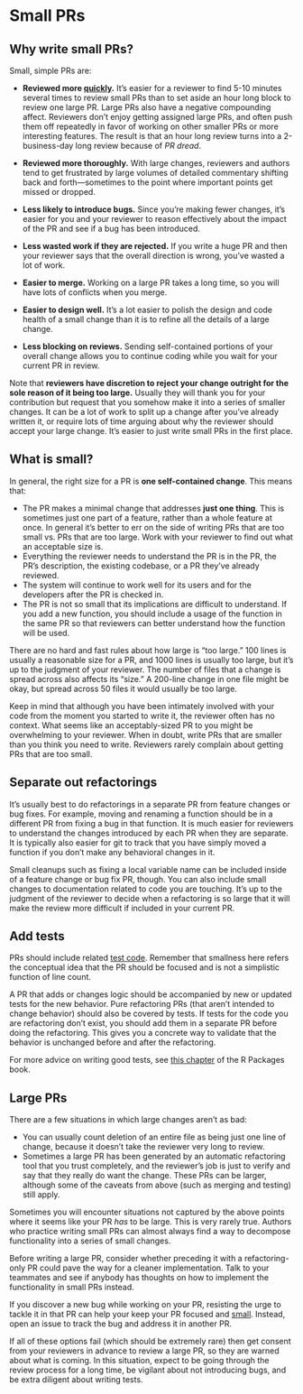 # Small PRs {#sec-small}

## Why write small PRs? {#sec-why}

Small, simple PRs are:

-   **Reviewed more [quickly](#sec-speed).** It's easier for a reviewer to find 5-10 minutes several times to review small PRs than to set aside an hour long block to review one large PR.
    Large PRs also have a negative compounding affect.
    Reviewers don't enjoy getting assigned large PRs, and often push them off repeatedly in favor of working on other smaller PRs or more interesting features.
    The result is that an hour long review turns into a 2-business-day long review because of *PR dread*.

-   **Reviewed more thoroughly.** With large changes, reviewers and authors tend to get frustrated by large volumes of detailed commentary shifting back and forth---sometimes to the point where important points get missed or dropped.

-   **Less likely to introduce bugs.** Since you're making fewer changes, it's easier for you and your reviewer to reason effectively about the impact of the PR and see if a bug has been introduced.

-   **Less wasted work if they are rejected.** If you write a huge PR and then your reviewer says that the overall direction is wrong, you've wasted a lot of work.

-   **Easier to merge.** Working on a large PR takes a long time, so you will have lots of conflicts when you merge.

-   **Easier to design well.** It's a lot easier to polish the design and code health of a small change than it is to refine all the details of a large change.

-   **Less blocking on reviews.** Sending self-contained portions of your overall change allows you to continue coding while you wait for your current PR in review.

Note that **reviewers have discretion to reject your change outright for the sole reason of it being too large.** Usually they will thank you for your contribution but request that you somehow make it into a series of smaller changes.
It can be a lot of work to split up a change after you've already written it, or require lots of time arguing about why the reviewer should accept your large change.
It's easier to just write small PRs in the first place.

## What is small? {#sec-what-is-small}

In general, the right size for a PR is **one self-contained change**.
This means that:

-   The PR makes a minimal change that addresses **just one thing**. This is sometimes just one part of a feature, rather than a whole feature at once. In general it's better to err on the side of writing PRs that are too small vs. PRs that are too large. Work with your reviewer to find out what an acceptable size is.
-   Everything the reviewer needs to understand the PR is in the PR, the PR's description, the existing codebase, or a PR they've already reviewed.
-   The system will continue to work well for its users and for the developers after the PR is checked in.
-   The PR is not so small that its implications are difficult to understand. If you add a new function, you should include a usage of the function in the same PR so that reviewers can better understand how the function will be used.

There are no hard and fast rules about how large is "too large." 100 lines is usually a reasonable size for a PR, and 1000 lines is usually too large, but it's up to the judgment of your reviewer.
The number of files that a change is spread across also affects its "size." A 200-line change in one file might be okay, but spread across 50 files it would usually be too large.

Keep in mind that although you have been intimately involved with your code from the moment you started to write it, the reviewer often has no context.
What seems like an acceptably-sized PR to you might be overwhelming to your reviewer.
When in doubt, write PRs that are smaller than you think you need to write.
Reviewers rarely complain about getting PRs that are too small.

## Separate out refactorings {#sec-refactoring}

It's usually best to do refactorings in a separate PR from feature changes or bug fixes.
For example, moving and renaming a function should be in a different PR from fixing a bug in that function.
It is much easier for reviewers to understand the changes introduced by each PR when they are separate.
It is typically also easier for git to track that you have simply moved a function if you don't make any behavioral changes in it.

Small cleanups such as fixing a local variable name can be included inside of a feature change or bug fix PR, though.
You can also include small changes to documentation related to code you are touching.
It's up to the judgment of the reviewer to decide when a refactoring is so large that it will make the review more difficult if included in your current PR.

## Add tests {#sec-test-code}

PRs should include related [test code](#sec-tests).
Remember that smallness here refers the conceptual idea that the PR should be focused and is not a simplistic function of line count.

A PR that adds or changes logic should be accompanied by new or updated tests for the new behavior.
Pure refactoring PRs (that aren't intended to change behavior) should also be covered by tests.
If tests for the code you are refactoring don't exist, you should add them in a separate PR before doing the refactoring.
This gives you a concrete way to validate that the behavior is unchanged before and after the refactoring.

For more advice on writing good tests, see [this chapter](https://r-pkgs.org/testing-design.html) of the R Packages book.

## Large PRs {#sec-large-prs}

There are a few situations in which large changes aren't as bad:

-   You can usually count deletion of an entire file as being just one line of change, because it doesn't take the reviewer very long to review.
-   Sometimes a large PR has been generated by an automatic refactoring tool that you trust completely, and the reviewer's job is just to verify and say that they really do want the change. These PRs can be larger, although some of the caveats from above (such as merging and testing) still apply.

Sometimes you will encounter situations not captured by the above points where it seems like your PR *has* to be large.
This is very rarely true.
Authors who practice writing small PRs can almost always find a way to decompose functionality into a series of small changes.

Before writing a large PR, consider whether preceding it with a refactoring-only PR could pave the way for a cleaner implementation.
Talk to your teammates and see if anybody has thoughts on how to implement the functionality in small PRs instead.

If you discover a new bug while working on your PR, resisting the urge to tackle it in that PR can help your keep your PR focused and [small](#sec-what-is-small).
Instead, open an issue to track the bug and address it in another PR.

If all of these options fail (which should be extremely rare) then get consent from your reviewers in advance to review a large PR, so they are warned about what is coming.
In this situation, expect to be going through the review process for a long time, be vigilant about not introducing bugs, and be extra diligent about writing tests.
